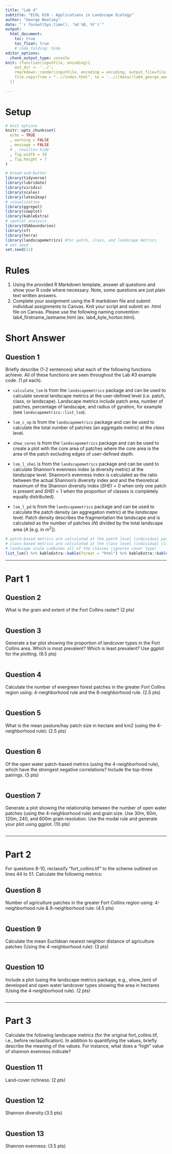```yaml
---
title: "Lab 4"
subtitle: "ECOL 620 - Applications in Landscape Ecology"
author: "George Woolsey"
date: "`r format(Sys.time(), '%d %B, %Y')`"
output: 
  html_document:
    toc: true
    toc_float: true
    # code_folding: hide
editor_options: 
  chunk_output_type: console
knit: (function(inputFile, encoding){ 
    out_dir <- '../';
    rmarkdown::render(inputFile, encoding = encoding, output_file=file.path(dirname(inputFile), out_dir, 'index.html'));
    file.copy(from = "..//index.html", to = '..///data//lab4_george_woolsey.html', overwrite = TRUE)
  })
  
---
```


# Setup

```r
# knit options
knitr::opts_chunk$set(
  echo = TRUE
  , warning = FALSE
  , message = FALSE
  # , results='hide'
  , fig.width = 10
  , fig.height = 7
)
```

```r
# bread-and-butter
library(tidyverse)
library(lubridate)
library(viridis)
library(scales)
library(latex2exp)
# visualization
library(ggrepel)
library(cowplot)
library(kableExtra)
# spatial analysis
library(USAboundaries)
library(sf)
library(terra)
library(landscapemetrics) #for patch, class, and landscape metrics
# set seed
set.seed(11)
```

# Rules

1. Using the provided R Markdown template, answer all questions and show your R code where necessary. Note, some questions are just plain text written answers.
2. Complete your assignment using the R markdown file and submit individual assignments to Canvas. Knit your script and submit an .html file on Canvas. Please use  the following naming convention: lab4_firstname_lastname.html (ex. lab4_kyle_horton.html).

# Short Answer

## Question 1

Briefly describe (1-2 sentences) what each of the following functions achieve. All of these functions are seen throughout the Lab #3 example code. (1 pt each). 

* `calculate_lsm` is from the `landscapemetrics` package and can be used to calculate several landscape metrics at the user-defined level (i.e. patch, class, or landscape). Landscape metrics include patch area, number of patches, percentage of landscape, and radius of gyration, for example (see `landscapemetrics::list_lsm`).

* `lsm_c_np` is from the `landscapemetrics` package and can be used to calculate the total number of patches (an aggregate metric) at the *class* level.

* `show_cores` is from the `landscapemetrics` package and can be used to create a plot with the core area of patches where the core area is the area of the patch excluding edges of user-defined depth.

* `lsm_l_shei` is from the `landscapemetrics` package and can be used to calculate Shannon's evenness index (a diversity metric) at the *landscape* level. Shannon's evenness index is calculated as the ratio between the actual Shannon's diversity index and and the theoretical maximum of the Shannon diversity index ($SHEI = 0$ when only one patch is present and $SHEI = 1$ when the proportion of classes is completely equally distributed).

* `lsm_l_pd` is from the `landscapemetrics` package and can be used to calculate the patch density (an aggregation metric) at the *landscape* level. Patch density describes the fragmentation the landscape and is calculated as the number of patches ($N$) divided by the total landscape area ($A$ [e.g. in $\textrm{m}^2$]).

```r
# patch-based metrics are calculated at the patch level (individual patches)
# class-based metrics are calculated at the class level (individual class)
# landscape scale combines all of the classes (ignores cover type)
list_lsm() %>% kableExtra::kable(format = "html") %>% kableExtra::kable_styling(font_size = 11)
```

---

# Part 1

## Question 2 

What is the grain and extent of the Fort Collins raster? (2 pts)

```r

```

## Question 3 

Generate a bar plot showing the proportion of landcover types in the Fort Collins area. Which is most prevalent? Which is least prevalent? Use ggplot for the plotting. (6.5 pts)

```r

```

## Question 4

Calculate the number of evergreen forest patches in the greater Fort Collins region using: 4-neighborhood rule and the 8-neighborhood rule. (2.5 pts) 

```r

```

## Question 5

What is the mean pasture/hay patch size in hectare and km2 (using the 4-neighborhood rule): (2.5 pts) 

```r

```

## Question 6

Of the open water patch-based metrics (using the 4-neighborhood rule), which have the strongest negative correlations? Include the top-three pairings. (3 pts) 

```r

```


## Question 7

Generate a plot showing the relationship between the number of open water patches (using the 4-neighborhood rule) and grain size. Use 30m, 60m, 120m, 240, and 600m grain resolution. Use the modal rule and generate your plot using ggplot. (10 pts)

```r

```

---

# Part 2

For questions 8-10, reclassify “fort_collins.tif” to the scheme outlined on lines 44 to 51. Calculate the following metrics: 

## Question 8

Number of agriculture patches in the greater Fort Collins region using: 4-neighborhood rule & 8-neighborhood rule: (4.5 pts) 

```r

```


## Question 9

Calculate the mean Euclidean nearest neighbor distance of agriculture patches (Using the 4-neighborhood rule): (3 pts)

```r

```

## Question 10

Include a plot (using the landscape metrics package, e.g., show_lsm) of developed and open water landcover types showing the area in hectares (Using the 4-neighborhood rule). (2 pts)

```r

```

---

# Part 3

Calculate the following landscape metrics (for the original fort_collins.tif, i.e., before reclassification). In addition to quantifying the values, briefly describe the meaning of the values. For instance, what does a “high” value of shannon evenness indicate? 

## Question 11

Land-cover richness: (2 pts)

```r

```

## Question 12

Shannon diversity:(3.5 pts)

```r

```

## Question 13

Shannon evenness: (3.5 pts)

```r

```

